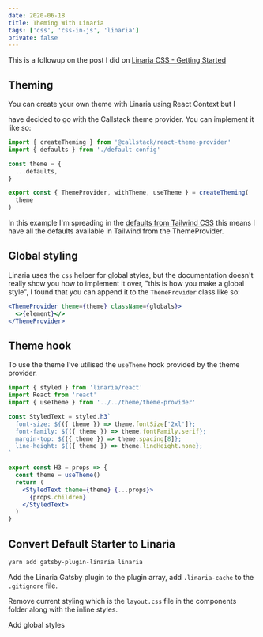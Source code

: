 ```yaml
---
date: 2020-06-18
title: Theming With Linaria
tags: ['css', 'css-in-js', 'linaria']
private: false
---
```


This is a followup on the post I did on [Linaria CSS - Getting
Started]

## Theming

You can create your own theme with Linaria using React Context but I

have decided to go with the Callstack theme provider. You can
implement it like so:

```js
import { createTheming } from '@callstack/react-theme-provider'
import { defaults } from './default-config'

const theme = {
  ...defaults,
}

export const { ThemeProvider, withTheme, useTheme } = createTheming(
  theme
)
```

In this example I'm spreading in the [defaults from Tailwind CSS] this
means I have all the defaults available in Tailwind from the
ThemeProvider.

## Global styling

Linaria uses the `css` helper for global styles, but the documentation
doesn't really show you how to implement it over, "this is how you
make a global style", I found that you can append it to the
`ThemeProvider` class like so:

```jsx
<ThemeProvider theme={theme} className={globals}>
  <>{element}</>
</ThemeProvider>
```

## Theme hook

To use the theme I've utilised the `useTheme` hook provided by the
theme provider.

```jsx
import { styled } from 'linaria/react'
import React from 'react'
import { useTheme } from '../../theme/theme-provider'

const StyledText = styled.h3`
  font-size: ${({ theme }) => theme.fontSize['2xl']};
  font-family: ${({ theme }) => theme.fontFamily.serif};
  margin-top: ${({ theme }) => theme.spacing[8]};
  line-height: ${({ theme }) => theme.lineHeight.none};
`

export const H3 = props => {
  const theme = useTheme()
  return (
    <StyledText theme={theme} {...props}>
      {props.children}
    </StyledText>
  )
}
```

## Convert Default Starter to Linaria

```bash
yarn add gatsby-plugin-linaria linaria
```

Add the Linaria Gatsby plugin to the plugin array, add
`.linaria-cache` to the `.gitignore` file.

Remove current styling which is the `layout.css` file in the
components folder along with the inline styles.

Add global styles

<!-- Links -->

[linaria css - getting started]:
  https://scottspence.com/2020/06/04/linaria-getting-started/
[defaults from tailwind css]:
  https://github.com/tailwindcss/designing-with-tailwindcss/blob/master/01-getting-up-and-running/07-customizing-your-design-system/tailwind-full.config.js
